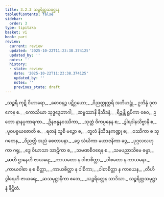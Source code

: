 ```yaml
---
title: 3.2.3 သဉ္စရိတ္တသမုဋ္ဌာန
tableOfContents: false
sidebar:
  order: 3
type: tipitaka
basket: vi
book: pari
review:
  current: review
  updated: '2025-10-22T11:23:38.374125'
  updated_by: ''
  notes: ''
  history:
  - state: review
    date: '2025-10-22T11:23:38.374125'
    updated_by: ''
    notes: ''
    previous_state: draft
---
```



<ReviewStatus review={frontmatter.review} showDetails={true} />

<HypothesisAnnotation frontmatter={frontmatter} />

<DynamicBreadcrumb />

<Division number="260" book="pari" e="ch" v="5" p="159">

<Paragraph number="1103" type="verses" book="pari">
_သဉ္စရီ ကုဋိ ဝိဟာရော,_  
_ဓောဝနဉ္စ ပဋိဂ္ဂဟော;_  
_ဝိညတ္တုတ္တရိ အဘိဟဋ္ဌုံ,_  
ဥဘိန္နံ ဒူတကေန စ._  

</Paragraph>

<Paragraph number="1104" type="verses" book="pari">
_ကောသိယာ သုဒ္ဓဒွေဘာဂါ,_  
_ဆဗ္ဗဿာနိ နိသီဒနံ;_  
_ရိဉ္စန္တိ ရူပိကာ စေဝ,_  
ဥဘော နာနပ္ပကာရကာ._  

</Paragraph>

<Paragraph number="1105" type="verses" book="pari">
_ဦနဗန္ဓနဝဿိကာ,_  
_သုတ္တံ ဝိကပ္ပနေန စ;_  
_ဒွါရဒါနသိဗ္ဗာနိ စ,_  
_ပူဝပစ္စယဇောတိ စ._  

</Paragraph>

<Paragraph number="1106" type="verses" book="pari">
_ရတနံ သူစိ မဉ္စော စ,_  
_တူလံ နိသီဒနကဏ္ဍု စ;_  
_ဝဿိကာ စ သုဂတေန,_  
_ဝိညတ္တိ အညံ စေတာပနာ._  

</Paragraph>

<Paragraph number="1107" type="verses" book="pari">
_ဒွေ သံဃိကာ မဟာဇနိကာ ဒွေ,_  
_ပုဂ္ဂလလဟုကာ ဂရု;_  
_ဒွေ ဝိဃာသာ သာဋိကာ စ,_  
_သမဏစီဝရေန စ._  

</Paragraph>

<Paragraph number="1108" type="verses" book="pari">
_သမပညာသိမေ ဓမ္မာ,_  
_ဆဟိ ဌာနေဟိ ဇာယရေ;_  
_ကာယတော န ဝါစာစိတ္တာ,_  
_ဝါစတော န ကာယမနာ._  

</Paragraph>

<Paragraph number="1109" type="verses" book="pari">
_ကာယဝါစာ န စ စိတ္တာ,_  
_ကာယစိတ္တာ န ဝါစိကာ;_  
_ဝါစာစိတ္တာ န ကာယေန,_  
_တီဟိ ဒွါရေဟိ ဇာယရေ;_  
_ဆသမုဋ္ဌာနိကာ ဧတေ,_  
_သဉ္စရိတ္တေန သာဒိသာ._  


</Paragraph>
</Division>

<Paragraph number="1110" type="center" book="pari">
သဉ္စရိတ္တသမုဋ္ဌာနံ နိဋ္ဌိတံ.
</Paragraph>